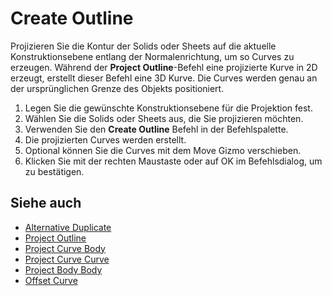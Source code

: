 
# Create Outline

<Reference shortcut="" command="Create Outline" button="" />

Projizieren Sie die Kontur der Solids oder Sheets auf die aktuelle Konstruktionsebene entlang der Normalenrichtung, um so Curves zu erzeugen. Während der **Project Outline**-Befehl eine projizierte Kurve in 2D erzeugt, erstellt dieser Befehl eine 3D Kurve. Die Curves werden genau an der ursprünglichen Grenze des Objekts positioniert.

1. Legen Sie die gewünschte Konstruktionsebene für die Projektion fest.
2. Wählen Sie die Solids oder Sheets aus, die Sie projizieren möchten.
3. Verwenden Sie den **Create Outline** Befehl in der Befehlspalette.
4. Die projizierten Curves werden erstellt.
5. Optional können Sie die Curves mit dem Move Gizmo verschieben.
6. Klicken Sie mit der rechten Maustaste oder auf OK im Befehlsdialog, um zu bestätigen.

## Siehe auch
- [Alternative Duplicate](./alternative-duplicate)
- [Project Outline](./project-outline)
- [Project Curve Body](./project-curve-body)
- [Project Curve Curve](./project-curve-curve)
- [Project Body Body](./project-body-body)
- [Offset Curve](./offset-curve)
